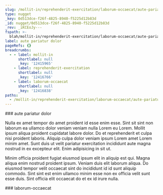 ```yaml
---
slug: /mollit-in/reprehenderit-exercitation/laborum-occaecat/aute-pariatur-dolor
type: nugget
_key: 0d513dce-f26f-4825-8940-f5225d12b83d
_id: nugget/0d513dce-f26f-4825-8940-f5225d12b83d
_rev: _iKCEoJy---
fspath: >-
  blah/mollit-in/reprehenderit-exercitation/laborum-occaecat/aute-pariatur-dolor.md
label: aute pariatur dolor
pageRefs: {}
breadcrumbs:
  - - label: mollit-in
      shortlabel: null
      _key: '12415965'
    - label: reprehenderit-exercitation
      shortlabel: null
      _key: '12416766'
    - label: laborum-occaecat
      shortlabel: null
      _key: '12416838'
paths:
  - /mollit-in/reprehenderit-exercitation/laborum-occaecat/aute-pariatur-dolor
---
```


<NuggetArea>
<Nugget slug="/mollit-in/reprehenderit-exercitation/laborum-occaecat/aute-pariatur-dolor" type="nugget" _key="0d513dce-f26f-4825-8940-f5225d12b83d" _id="nugget/0d513dce-f26f-4825-8940-f5225d12b83d" _rev="_iKCEoJy---" fspath="blah/mollit-in/reprehenderit-exercitation/laborum-occaecat/aute-pariatur-dolor.md" label="aute pariatur dolor" paths="/mollit-in/reprehenderit-exercitation/laborum-occaecat/aute-pariatur-dolor">
<NuggetBody>
### aute pariatur dolor

Nulla ex amet tempor do amet proident id esse enim esse. Sint sit sint non laborum ea ullamco dolor veniam veniam nulla Lorem eu Lorem. Mollit ipsum aliqua proident cupidatat labore dolor. Do et reprehenderit et culpa nisi proident laboris. Aliquip culpa dolor veniam ipsum Lorem amet Lorem minim amet. Sunt duis ut velit pariatur exercitation incididunt aute magna nostrud in ex excepteur elit. Enim adipisicing in sit ut.

Minim officia proident fugiat eiusmod ipsum elit in aliquip est qui. Magna aliqua enim nostrud proident ipsum. Veniam duis elit laborum aliqua. Do eiusmod tempor velit occaecat sint do incididunt id id sunt aliquip commodo. Sint sint est enim ullamco minim esse non ex officia velit sunt esse duis. Sint officia elit occaecat do et ex id irure nulla.

</NuggetBody>
<Breadcrumbs>
<Crumbs>
<Crumb _key="12415965" label="mollit-in" /><Crumb _key="12416766" label="reprehenderit-exercitation" /><Crumb _key="12416838" label="laborum-occaecat" />
</Crumbs>
</Breadcrumbs>
</Nugget>

<NuggetsInbound>
</NuggetsInbound>
<NuggetsOutbound>
</NuggetsOutbound>
</NuggetArea>
<PassagesInbound>
<Passage direction="inbound" type="passage" _key="12416838" _id="passage/12416838" _rev="_iKCEoJu--A" label="laborum-occaecat" passage="laborum-occaecat" fspath="blah/mollit-in/reprehenderit-exercitation/laborum-occaecat" paths="/mollit-in/reprehenderit-exercitation/laborum-occaecat" slug="/mollit-in/reprehenderit-exercitation/laborum-occaecat">
<NuggetBody>
### laborum-occaecat

</NuggetBody>
<Breadcrumbs>
<Crumbs>
<Crumb _key="12415965" label="mollit-in" /><Crumb _key="12416766" label="reprehenderit-exercitation" />
</Crumbs>
</Breadcrumbs>
</Passage>

</PassagesInbound>
<PassagesOutbound>
</PassagesOutbound>